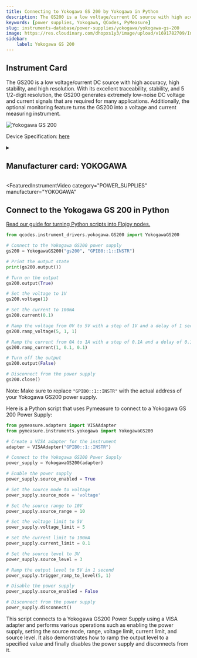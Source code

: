 ```yaml
---
title: Connecting to Yokogawa GS 200 by Yokogawa in Python
description: The GS200 is a low voltage/current DC source with high accuracy, high stability, and high resolution. With its excellent traceability, stability, and 5 1/2-digit resolution, the GS200 generates extremely low-noise DC voltage and current signals that are required for many applications. Additionally, the optional monitoring feature turns the GS200 into a voltage and current measuring instrument.
keywords: [power supplies, Yokogawa, QCodes, PyMeasure] 
slug: instruments-database/power-supplies/yokogawa/yokogawa-gs-200 
image: https://res.cloudinary.com/dhopxs1y3/image/upload/v1691782709/Instruments/Power%20Supplies/Yokogawa-GS-200/Yokogawa-GS-200.jpg
sidebar:
    label: Yokogawa GS 200 
---
```



## Instrument Card

The GS200 is a low voltage/current DC source with high accuracy, high stability, and high resolution. With its excellent traceability, stability, and 5 1/2-digit resolution, the GS200 generates extremely low-noise DC voltage and current signals that are required for many applications. Additionally, the optional monitoring feature turns the GS200 into a voltage and current measuring instrument.

![Yokogawa GS 200](https://res.cloudinary.com/dhopxs1y3/image/upload/v1691782709/Instruments/Power%20Supplies/Yokogawa-GS-200/Yokogawa-GS-200.jpg)

Device Specification: [here](https://cdn.tmi.yokogawa.com/1/7543/files/BUGS200-01EN.pdf)

<details style={{ marginTop: "15px"}}>
<summary><h2 style={{display:'inline'}}>Manufacturer card: YOKOGAWA</h2></summary>

![YOKOGAWA](https://res.cloudinary.com/dhopxs1y3/image/upload/v1692806180/Instruments/Vendor%20Logos/Yokogawa.png)

Yokogawa is a leading provider of Industrial Automation and Test and Measurement solutions. Combining superior technology with engineering services, project management, and maintenance, Yokogawa delivers field proven operational efficiency, safety, quality, and reliability.

- Headquarters: Japan
- Yearly Revenue (millions, USD): 318
- Vendor Website: [here](https://www.yokogawa.com/)

</details>


<FeaturedInstrumentVideo
  category="POWER_SUPPLIES"
  manufacturer="YOKOGAWA"
></FeaturedInstrumentVideo>

## Connect to the Yokogawa GS 200 in Python

[Read our guide for turning Python scripts into Flojoy nodes.](https://docs.flojoy.ai/contribution/blocks/custom-flojoy-block/)


<Tabs>

<TabItem value="Flojoy" label="Flojoy" className="flojoy-instrument-tabs">

<NodeCardCollection category='POWER_SUPPLIES' manufacturer='YOKOGAWA'></NodeCardCollection>

</TabItem>
<TabItem value="QCodes" label="QCodes">

```python
from qcodes.instrument_drivers.yokogawa.GS200 import YokogawaGS200

# Connect to the Yokogawa GS200 power supply
gs200 = YokogawaGS200("gs200", "GPIB0::1::INSTR")

# Print the output state
print(gs200.output())

# Turn on the output
gs200.output(True)

# Set the voltage to 1V
gs200.voltage(1)

# Set the current to 100mA
gs200.current(0.1)

# Ramp the voltage from 0V to 5V with a step of 1V and a delay of 1 second
gs200.ramp_voltage(5, 1, 1)

# Ramp the current from 0A to 1A with a step of 0.1A and a delay of 0.1 seconds
gs200.ramp_current(1, 0.1, 0.1)

# Turn off the output
gs200.output(False)

# Disconnect from the power supply
gs200.close()
```
Note: Make sure to replace `"GPIB0::1::INSTR"` with the actual address of your Yokogawa GS200 power supply.

</TabItem>
<TabItem value="PyMeasure" label="PyMeasure">

Here is a Python script that uses Pymeasure to connect to a Yokogawa GS 200 Power Supply:

```python
from pymeasure.adapters import VISAAdapter
from pymeasure.instruments.yokogawa import YokogawaGS200

# Create a VISA adapter for the instrument
adapter = VISAAdapter("GPIB0::1::INSTR")

# Connect to the Yokogawa GS200 Power Supply
power_supply = YokogawaGS200(adapter)

# Enable the power supply
power_supply.source_enabled = True

# Set the source mode to voltage
power_supply.source_mode = 'voltage'

# Set the source range to 10V
power_supply.source_range = 10

# Set the voltage limit to 5V
power_supply.voltage_limit = 5

# Set the current limit to 100mA
power_supply.current_limit = 0.1

# Set the source level to 3V
power_supply.source_level = 3

# Ramp the output level to 5V in 1 second
power_supply.trigger_ramp_to_level(5, 1)

# Disable the power supply
power_supply.source_enabled = False

# Disconnect from the power supply
power_supply.disconnect()
```

This script connects to a Yokogawa GS200 Power Supply using a VISA adapter and performs various operations such as enabling the power supply, setting the source mode, range, voltage limit, current limit, and source level. It also demonstrates how to ramp the output level to a specified value and finally disables the power supply and disconnects from it.

</TabItem>
</Tabs>
